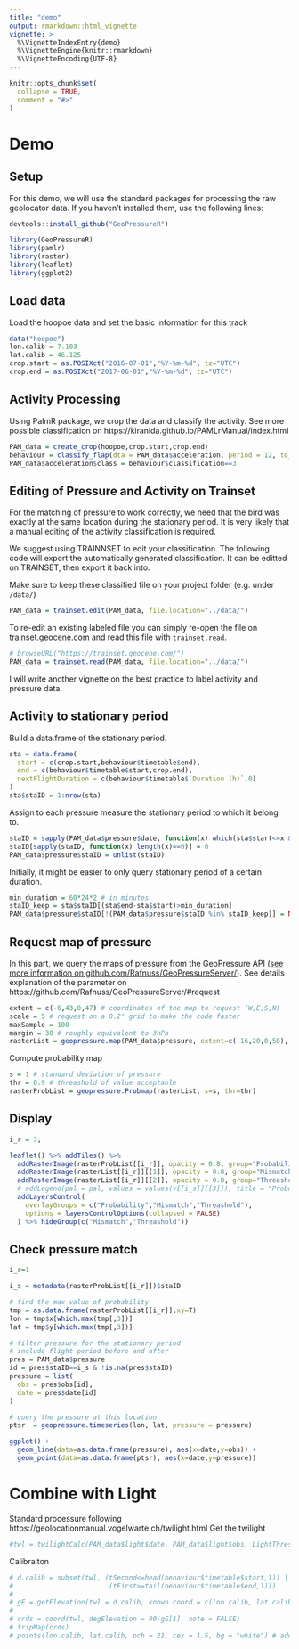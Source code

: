 ```yaml
---
title: "demo"
output: rmarkdown::html_vignette
vignette: >
  %\VignetteIndexEntry{demo}
  %\VignetteEngine{knitr::rmarkdown}
  %\VignetteEncoding{UTF-8}
---
```

```r
knitr::opts_chunk$set(
  collapse = TRUE,
  comment = "#>"
)
```

# Demo

## Setup

For this demo, we will use the standard packages for processing the raw geolocator data. If you haven't installed them, use the following lines:
```r
devtools::install_github("GeoPressureR")
```

```r
library(GeoPressureR)
library(pamlr)
library(raster)
library(leaflet)
library(ggplot2)
```

## Load data
Load the hoopoe data and set the basic information for this track
```r
data("hoopoe")
lon.calib = 7.103	
lat.calib = 46.125
crop.start = as.POSIXct("2016-07-01","%Y-%m-%d", tz="UTC")
crop.end = as.POSIXct("2017-06-01","%Y-%m-%d", tz="UTC")
```

## Activity Processing
Using PalmR package, we crop the data  and classify the activity. See more possible classification on https://kiranlda.github.io/PAMLrManual/index.html
```r
PAM_data = create_crop(hoopoe,crop.start,crop.end)
behaviour = classify_flap(dta = PAM_data$acceleration, period = 12, to_plot=F)
PAM_data$acceleration$class = behaviour$classification==3
```

## Editing of Pressure and Activity on Trainset
For the matching of pressure to work correctly, we need that the bird was exactly at the same location during the stationary period. It is very likely that a manual editing of the activity classification is required.

We suggest using TRAINNSET to edit your classification. The following code will export the automatically generated classification. It can be editted on TRAINSET, then export it back into.

Make sure to keep these classified file on your project folder (e.g. under `/data/`)
```r
PAM_data = trainset.edit(PAM_data, file.location="../data/")
```

To re-edit an existing labeled file you can simply re-open the file on [trainset.geocene.com](https://trainset.geocene.com/) and read this file with `trainset.read`.
```r
# browseURL("https://trainset.geocene.com/")
PAM_data = trainset.read(PAM_data, file.location="../data/")
```

I will write another vignette on the best practice to label activity and pressure data. 

## Activity to stationary period
Build a data.frame of the stationary period.
```r
sta = data.frame(
  start = c(crop.start,behaviour$timetable$end),
  end = c(behaviour$timetable$start,crop.end),
  nextFlightDuration = c(behaviour$timetable$`Duration (h)`,0)
)
sta$staID = 1:nrow(sta)
```

Assign to each pressure measure the stationary period to which it belong to.
```r
staID = sapply(PAM_data$pressure$date, function(x) which(sta$start<=x & x<=sta$end))
staID[sapply(staID, function(x) length(x)==0)] = 0
PAM_data$pressure$staID = unlist(staID)
```

Initially, it might be easier to only query stationary period of a certain duration.
```r
min_duration = 60*24*2 # in minutes
staID_keep = sta$staID[(sta$end-sta$start)>min_duration]
PAM_data$pressure$staID[!(PAM_data$pressure$staID %in% staID_keep)] = NA
```

## Request map of pressure
In this part, we query the maps of pressure from the GeoPressure API ([see more information on github.com/Rafnuss/GeoPressureServer/](https://github.com/Rafnuss/GeoPressureServer/)). See details explanation of the parameter on https://github.com/Rafnuss/GeoPressureServer/#request
```r
extent = c(-6,43,0,47) # coordinates of the map to request (W,E,S,N) 
scale = 5 # request on a 0.2° grid to make the code faster
maxSample = 100
margin = 30 # roughly equivalent to 3hPa
rasterList = geopressure.map(PAM_data$pressure, extent=c(-16,20,0,50), scale=scale, maxSample=maxSample, margin=margin)
```

Compute probability map
```r
s = 1 # standard deviation of pressure
thr = 0.9 # threashold of value acceptable 
rasterProbList = geopressure.Probmap(rasterList, s=s, thr=thr)
```

## Display
```r
i_r = 3;

leaflet() %>% addTiles() %>%
  addRasterImage(rasterProbList[[i_r]], opacity = 0.8, group="Probability") %>%
  addRasterImage(rasterList[[i_r]][[1]], opacity = 0.8, group="Mismatch") %>%
  addRasterImage(rasterList[[i_r]][[2]], opacity = 0.8, group="Threashold") %>%
  # addLegend(pal = pal, values = values(v[[i_s]][[3]]), title = "Probability") %>% 
  addLayersControl(
    overlayGroups = c("Probability","Mismatch","Threashold"),
    options = layersControlOptions(collapsed = FALSE)
  ) %>% hideGroup(c("Mismatch","Threashold"))
```


## Check pressure match
```r
i_r=1

i_s = metadata(rasterProbList[[i_r]])$staID

# find the max value of probability
tmp = as.data.frame(rasterProbList[[i_r]],xy=T)
lon = tmp$x[which.max(tmp[,3])]
lat = tmp$y[which.max(tmp[,3])]

# filter pressure for the stationary period
# include flight period before and after
pres = PAM_data$pressure
id = pres$staID==i_s & !is.na(pres$staID)
pressure = list(
  obs = pres$obs[id],
  date = pres$date[id]
)

# query the pressure at this location
ptsr  = geopressure.timeseries(lon, lat, pressure = pressure)
```
```r
ggplot() +
  geom_line(data=as.data.frame(pressure), aes(x=date,y=obs)) +
  geom_point(data=as.data.frame(ptsr), aes(x=date,y=pressure))
```







# Combine with Light
Standard processure following https://geolocationmanual.vogelwarte.ch/twilight.html
Get the twilight
```r
#twl = twilightCalc(PAM_data$light$date, PAM_data$light$obs, LightThreshold = 2, ask = F)
```

Calibraiton
```r
# d.calib = subset(twl, (tSecond<=head(behaviour$timetable$start,1)) | 
#                        (tFirst>=tail(behaviour$timetable$end,1)))
# 
# gE = getElevation(twl = d.calib, known.coord = c(lon.calib, lat.calib),method = "gamma", plot = F)
# 
# crds = coord(twl, degElevation = 90-gE[1], note = FALSE)
# tripMap(crds)
# points(lon.calib, lat.calib, pch = 21, cex = 1.5, bg = "white") # adding the release location
```
